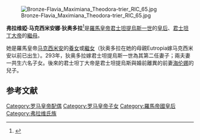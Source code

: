 [[File:Bronze-Flavia_Maximiana_Theodora-trier_RIC_65.jpg|thumb]]

'''弗拉维婭·马克西米安娜·狄奥多拉'''<ref>{{cite book zh |author= 郭國榮（主编）|title= [[世界人名翻译大辞典|世界人名翻译大辞典]]|format= M |edition= 1|location= 中國北京|publisher= 中國對外翻譯出版公司|date= 1993年10月|pages= 957，1830，2745|accessdate= |id= |doi = |url= |quote = 弗拉维婭（957），马克西米安（1830），狄奥多拉（2745）}}</ref>是[[羅馬皇帝|羅馬皇帝]][[君士坦提烏斯一世|君士坦提烏斯一世]]的[[皇后|皇后]]、[[君士坦丁大帝|君士坦丁大帝]]的[[繼母|繼母]]。

她是羅馬皇帝[[马克西米安|马克西米安]]的[[養女|養女]]或[[繼女|繼女]]（狄奥多拉在她的母親Eutropia嫁马克西米安以前已出生）。293年，狄奥多拉嫁君士坦提烏斯一世為其第二任妻子；兩夫妻一共生六名子女。後來的君士坦丁大帝是君士坦提烏斯與婚前離異的前妻[[海伦娜|海伦娜]]的兒子。

{{Commons|Flavia Maximiana Theodora}}

== 参考文献 ==
<div class="references-small">
<references />
</div>

[[Category:罗马皇帝配偶|Category:罗马皇帝配偶]]
[[Category:罗马皇帝子女|Category:罗马皇帝子女]]
[[Category:羅馬帝國皇后|Category:羅馬帝國皇后]]
[[Category:弗拉维氏族|Category:弗拉维氏族]]
